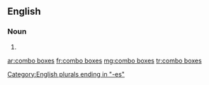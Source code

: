 ==English==

===Noun===
{{head|en|noun plural form|head=[[combo]] [[box]]es}}

# {{plural of|combo box|lang=en}}

[[Category:English plurals ending in "-es"]]

[[ar:combo boxes]]
[[fr:combo boxes]]
[[mg:combo boxes]]
[[tr:combo boxes]]
